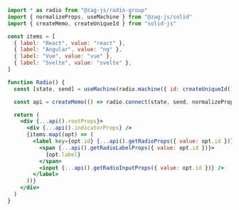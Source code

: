 ```jsx
import * as radio from "@zag-js/radio-group"
import { normalizeProps, useMachine } from "@zag-js/solid"
import { createMemo, createUniqueId } from "solid-js"

const items = [
  { label: "React", value: "react" },
  { label: "Angular", value: "ng" },
  { label: "Vue", value: "vue" },
  { label: "Svelte", value: "svelte" },
]

function Radio() {
  const [state, send] = useMachine(radio.machine({ id: createUniqueId() }))

  const api = createMemo(() => radio.connect(state, send, normalizeProps))

  return (
    <div {...api().rootProps}>
      <div {...api().indicatorProps} />
      {items.map((opt) => (
        <label key={opt.id} {...api().getRadioProps({ value: opt.id })}>
          <span {...api().getRadioLabelProps({ value: opt.id })}>
            {opt.label}
          </span>
          <input {...api().getRadioInputProps({ value: opt.id })} />
        </label>
      ))}
    </div>
  )
}
```
